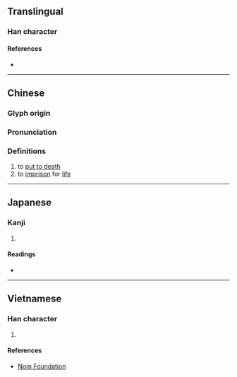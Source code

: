 {{character info/new}}
==Translingual==

===Han character===
{{Han char|rn=78|rad=歹|as=09|sn=13|four=17214|canj=MNMEM,MNNEM|ids=⿰歹亟}}

====References====
* {{Han ref|kx=0582.080|dkj=16517|dj=0975.090|hdz=21391.020|uh=6B9B|ud=27547|bh=DDFB|bd=56827}}

----

==Chinese==
{{zh-forms}}

===Glyph origin===
{{Han etym}}

===Pronunciation===
{{zh-pron
|m=jí
|c=gik1
|mc=y
|oc=y
|ma=
|cat=v
}}

===Definitions===
{{zh-hanzi}}

# to [[put to death]]
# to [[imprison]] for [[life]]

----

==Japanese==

===Kanji===
{{ja-kanji|grade=|rs=歹09}}

# {{defn|lang=ja|sort=歹09}}

====Readings====
* {{ja-readings|on=[[きょく]] (kyoku), [[こく]] (koku)|kun=[[ころす]] (korosu)}}

----

==Vietnamese==

===Han character===
{{vi-readings|rs=歹09| hanviet = cức}}

# {{defn|lang=vi|sort=歹09}}

====References====
*[http://nomfoundation.org/common/nom_details.php?codepoint=6b9b Nom Foundation]